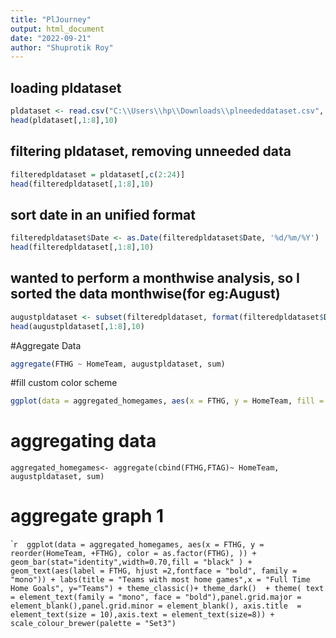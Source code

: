 ---
title: "PlJourney"
output: html_document
date: "2022-09-21"
author: "Shuprotik Roy"
---

## loading pldataset
```{r pldataset}
pldataset <- read.csv("C:\\Users\\hp\\Downloads\\plneededdataset.csv", header=TRUE)
head(pldataset[,1:8],10)

```

## filtering pldataset, removing unneeded data
```{r filteredpldataset}
filteredpldataset = pldataset[,c(2:24)]
head(filteredpldataset[,1:8],10)
```

## sort date in an unified format 
```{r datasort}

filteredpldataset$Date <- as.Date(filteredpldataset$Date, '%d/%m/%Y')
head(filteredpldataset[,1:8],10)
```
## wanted to perform a monthwise analysis, so I sorted the data monthwise(for eg:August)
```{r sort}
augustpldataset <- subset(filteredpldataset, format(filteredpldataset$Date, '%m') == "08")
head(augustpldataset[,1:8],10)
```

#Aggregate Data
```{r aggregate}
aggregate(FTHG ~ HomeTeam, augustpldataset, sum)
```
#fill custom color scheme
```{r colorscheme}
ggplot(data = aggregated_homegames, aes(x = FTHG, y = HomeTeam, fill = HomeTeam)) + geom_bar(stat="identity") + geom_text(aes(label = FTHG))+scale_fill_manual(values = c("orangered1", "goldenrod1","firebrick4","gray0","azure","brown1","chartreuse4","gray30","red2","darkturquoise","darkred","blue4","cornflowerblue","darkblue","cyan4","dodgerblue3","firebrick","deepskyblue3","tomato1","yellow1"))0
```


# aggregating data
```{}
aggregated_homegames<- aggregate(cbind(FTHG,FTAG)~ HomeTeam, augustpldataset, sum)

```
# aggregate graph 1
```{r plot}
 ggplot(data = aggregated_homegames, aes(x = FTHG, y = reorder(HomeTeam, +FTHG), color = as.factor(FTHG), )) + geom_bar(stat="identity",width=0.70,fill = "black" ) + geom_text(aes(label = FTHG, hjust =2,fontface = "bold", family = "mono")) + labs(title = "Teams with most home games",x = "Full Time Home Goals", y="Teams") + theme_classic()+ theme_dark()  + theme( text = element_text(family = "mono", face = "bold"),panel.grid.major = element_blank(),panel.grid.minor = element_blank(), axis.title  = element_text(size = 10),axis.text = element_text(size=8)) + scale_colour_brewer(palette = "Set3")
 ``